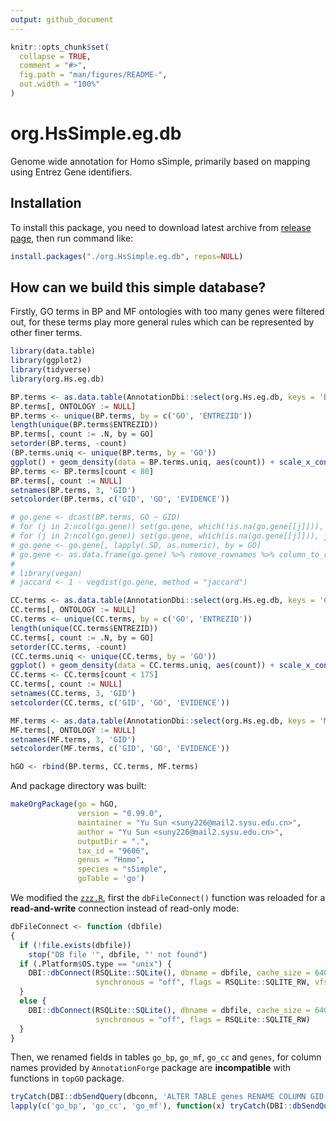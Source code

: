 ```yaml
---
output: github_document
---
```


<!-- README.md is generated from README.Rmd. Please edit that file -->

```r
knitr::opts_chunk$set(
  collapse = TRUE,
  comment = "#>",
  fig.path = "man/figures/README-",
  out.width = "100%"
)
```
# org.HsSimple.eg.db

<!-- badges: start -->
<!-- badges: end -->

Genome wide annotation for Homo sSimple, primarily based on mapping using Entrez Gene identifiers.

## Installation

To install this package, you need to download latest archive from [release page](https://github.com/bioinformatist/org.HsSimple.eg.db/releases), then run command like:

```r
install.packages("./org.HsSimple.eg.db", repos=NULL)
```

## How can we build this simple database?

Firstly, GO terms in BP and MF ontologies with too many genes were filtered out, for these terms play more general rules which can be represented by other finer terms.

```r
library(data.table)
library(ggplot2)
library(tidyverse)
library(org.Hs.eg.db)

BP.terms <- as.data.table(AnnotationDbi::select(org.Hs.eg.db, keys = 'BP', columns = c('GO', 'ENTREZID'), keytype = "ONTOLOGY"))
BP.terms[, ONTOLOGY := NULL]
BP.terms <- unique(BP.terms, by = c('GO', 'ENTREZID'))
length(unique(BP.terms$ENTREZID))
BP.terms[, count := .N, by = GO]
setorder(BP.terms, -count)
(BP.terms.uniq <- unique(BP.terms, by = 'GO'))
ggplot() + geom_density(data = BP.terms.uniq, aes(count)) + scale_x_continuous(breaks = seq.int(0, 80, 10), labels = seq.int(0, 80, 10), limits = c(0, 100))
BP.terms <- BP.terms[count < 80]
BP.terms[, count := NULL]
setnames(BP.terms, 3, 'GID')
setcolorder(BP.terms, c('GID', 'GO', 'EVIDENCE'))

# go.gene <- dcast(BP.terms, GO ~ GID)
# for (j in 2:ncol(go.gene)) set(go.gene, which(!is.na(go.gene[[j]])), j, 1L)
# for (j in 2:ncol(go.gene)) set(go.gene, which(is.na(go.gene[[j]])), j, 0L)
# go.gene <- go.gene[, lapply(.SD, as.numeric), by = GO]
# go.gene <- as.data.frame(go.gene) %>% remove_rownames %>% column_to_rownames(var = "GO")
# 
# library(vegan)
# jaccard <- 1 - vegdist(go.gene, method = "jaccard")

CC.terms <- as.data.table(AnnotationDbi::select(org.Hs.eg.db, keys = 'CC', columns = c('GO', 'ENTREZID'), keytype = "ONTOLOGY"))
CC.terms[, ONTOLOGY := NULL]
CC.terms <- unique(CC.terms, by = c('GO', 'ENTREZID'))
length(unique(CC.terms$ENTREZID))
CC.terms[, count := .N, by = GO]
setorder(CC.terms, -count)
(CC.terms.uniq <- unique(CC.terms, by = 'GO'))
ggplot() + geom_density(data = CC.terms.uniq, aes(count)) + scale_x_continuous(limits = c(0, 250))
CC.terms <- CC.terms[count < 175]
CC.terms[, count := NULL]
setnames(CC.terms, 3, 'GID')
setcolorder(CC.terms, c('GID', 'GO', 'EVIDENCE'))

MF.terms <- as.data.table(AnnotationDbi::select(org.Hs.eg.db, keys = 'MF', columns = c('GO', 'ENTREZID'), keytype = "ONTOLOGY"))
MF.terms[, ONTOLOGY := NULL]
setnames(MF.terms, 3, 'GID')
setcolorder(MF.terms, c('GID', 'GO', 'EVIDENCE'))

hGO <- rbind(BP.terms, CC.terms, MF.terms)
```

And package directory was built:

```r
makeOrgPackage(go = hGO,
               version = "0.99.0",
               maintainer = "Yu Sun <suny226@mail2.sysu.edu.cn>",
               author = "Yu Sun <suny226@mail2.sysu.edu.cn>",
               outputDir = ".",
               tax_id = "9606",
               genus = "Homo",
               species = "sSimple",
               goTable = 'go')
```

We modified the [`zzz.R`](R/zzz.R), first the `dbFileConnect()` function was reloaded for a **read-and-write** connection instead of read-only mode:

```r
dbFileConnect <- function (dbfile)
{
  if (!file.exists(dbfile))
    stop("DB file '", dbfile, "' not found")
  if (.Platform$OS.type == "unix") {
    DBI::dbConnect(RSQLite::SQLite(), dbname = dbfile, cache_size = 64000L,
                   synchronous = "off", flags = RSQLite::SQLITE_RW, vfs = "unix-none")
  }
  else {
    DBI::dbConnect(RSQLite::SQLite(), dbname = dbfile, cache_size = 64000L,
                   synchronous = "off", flags = RSQLite::SQLITE_RW)
  }
}
```

Then, we renamed fields in tables `go_bp`, `go_mf`, `go_cc` and `genes`, for column names provided by `AnnotationForge` package are **incompatible** with functions in `topGO` package.

```r
tryCatch(DBI::dbSendQuery(dbconn, 'ALTER TABLE genes RENAME COLUMN GID to gene_id'), error=function(e) NULL)
lapply(c('go_bp', 'go_cc', 'go_mf'), function(x) tryCatch(DBI::dbSendQuery(dbconn, paste0('ALTER TABLE ', x, ' RENAME COLUMN GO to go_id')), error=function(e) NULL))
```